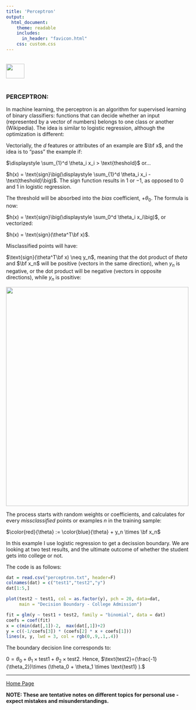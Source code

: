 ```yaml
---
title: 'Perceptron'
output: 
  html_document:
    theme: readable
    includes:
      in_header: "favicon.html" 
    css: custom.css
---
```


<br>
<a href="http://rinterested.github.io/statistics/index.html">
<img HEIGHT="40" WIDTH="50" src="logo.PNG"></a>
<br><br>


### PERCEPTRON:


In machine learning, the perceptron is an algorithm for supervised learning of binary classifiers: functions that can decide whether an input (represented by a vector of numbers) belongs to one class or another (Wikipedia). The idea is similar to logistic regression, although the optimization is different:

Vectorially, the $d$ features or attributes of an example are $\bf x$, and the idea is to "pass" the example if:

$\displaystyle \sum_{1}^d \theta_i x_i > \text{theshold}$ or...

$h(x) = \text{sign}\big(\displaystyle \sum_{1}^d \theta_i x_i - \text{theshold}\big)$. The sign function results in $1$ or $-1$, as opposed to $0$ and $1$ in logistic regression.

The threshold will be absorbed into the *bias* coefficient, $+ \theta_0$. The formula is now:

$h(x) = \text{sign}\big(\displaystyle \sum_0^d \theta_i x_i\big)$, or vectorized:

$h(x) = \text{sign}(\theta^T\bf x)$.

Misclassified points will have:

$\text{sign}(\theta^T\bf x) \neq y_n$, meaning that the dot product of $theta$ and $\bf x_n$ will be positive (vectors in the same direction), when $y_n$ is negative, or the dot product will be negative (vectors in opposite directions), while $y_n$ is positive:

<img height="600" width="500" src="https://cloud.githubusercontent.com/assets/9312897/16343283/27443d5e-3a04-11e6-9749-484cd68dc971.png">

The process starts with random weights or coefficients, and calculates for every *missclassified* points or examples $n$ in the training sample:

$\color{red}{\theta} := \color{blue}{\theta} + y_n \times \bf x_n$

In this example I use logistic regression to get a decission boundary. We are looking at two test results, and the ultimate outcome of whether the student gets into college or not.

The code is as follows:

```r
dat = read.csv("perceptron.txt", header=F)
colnames(dat) = c("test1","test2","y")
dat[1:5,]

plot(test2 ~ test1, col = as.factor(y), pch = 20, data=dat,
     main = "Decision Boundary - College Admission")

fit = glm(y ~ test1 + test2, family = "binomial", data = dat)
coefs = coef(fit)
x = c(min(dat[,1])-2,  max(dat[,1])+2)
y = c((-1/coefs[3]) * (coefs[2] * x + coefs[1]))
lines(x, y, lwd = 3, col = rgb(0,.9,.1,.4))
```

The boundary decision line corresponds to:

$0 = \theta_0 + \theta_1 \times \text{test1} + \theta_2 \times \text{test2}$. Hence, $\text{test2}=(\frac{-1}{\theta_2})\times (\theta_0 + \theta_1 \times \text{test1} ).$


---
<a href="http://rinterested.github.io/statistics/index.html">Home Page</a>

**NOTE: These are tentative notes on different topics for personal use - expect mistakes and misunderstandings.**
